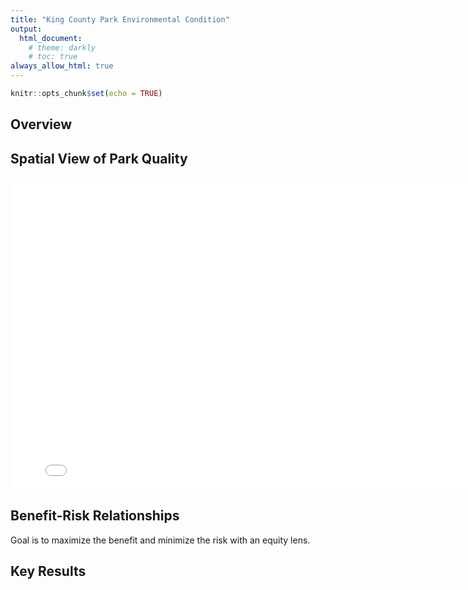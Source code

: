 ```yaml
---
title: "King County Park Environmental Condition"
output: 
  html_document:
    # theme: darkly
    # toc: true
always_allow_html: true
---
```


```r
knitr::opts_chunk$set(echo = TRUE)
```

## Overview

## Spatial View of Park Quality

<iframe src="outputs/kingco_parks.html" width=800 height="500" style="border: none;" data-external="1"></iframe>

## Benefit-Risk Relationships
Goal is to maximize the benefit and minimize the risk with an equity lens.

## Key Results
